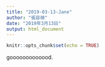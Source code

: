 ```yaml
---
title: "2019-03-13-Jane"
author: "張容禎"
date: "2019年3月13日"
output: html_document
---
```


```r
knitr::opts_chunk$set(echo = TRUE)
```

gooooooooooood.